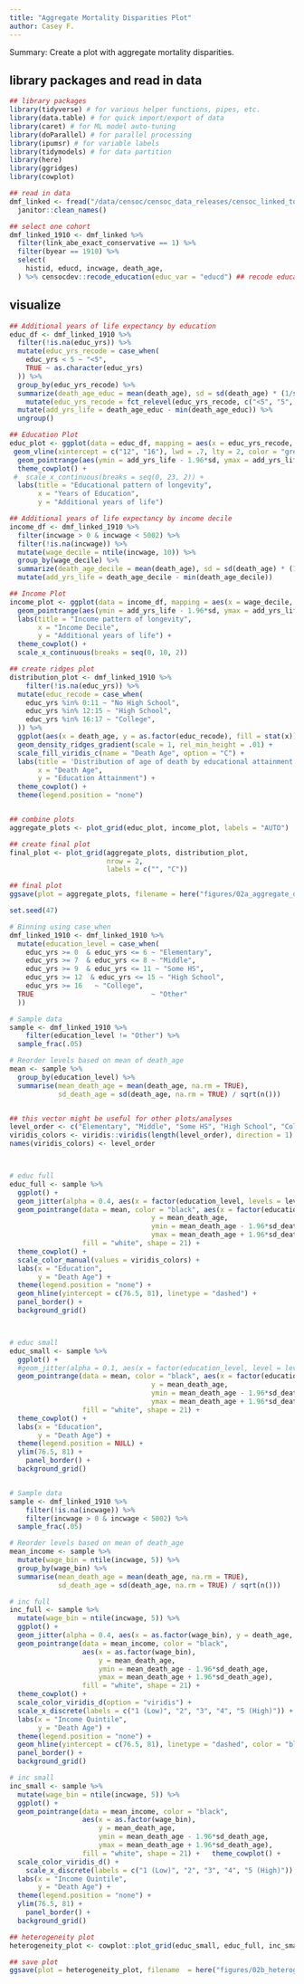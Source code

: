 ```yaml
---
title: "Aggregate Mortality Disparities Plot"
author: Casey F. 
---
```


Summary: Create a plot with aggregate mortality disparities. 

## library packages and read in data  

```r
## library packages
library(tidyverse) # for various helper functions, pipes, etc.
library(data.table) # for quick import/export of data
library(caret) # for ML model auto-tuning
library(doParallel) # for parallel processing
library(ipumsr) # for variable labels
library(tidymodels) # for data partition
library(here)
library(ggridges)
library(cowplot)

## read in data 
dmf_linked <- fread("/data/censoc/censoc_data_releases/censoc_linked_to_census/v2.1/censoc_dmf_v2.1_linked.csv") %>%
  janitor::clean_names()

## select one cohort
dmf_linked_1910 <- dmf_linked %>%
  filter(link_abe_exact_conservative == 1) %>%
  filter(byear == 1910) %>%
  select(
    histid, educd, incwage, death_age,
  ) %>% censocdev::recode_education(educ_var = "educd") ## recode education g
```

## visualize 

```r
## Additional years of life expectancy by education
educ_df <- dmf_linked_1910 %>% 
  filter(!is.na(educ_yrs)) %>% 
  mutate(educ_yrs_recode = case_when(
    educ_yrs < 5 ~ "<5",
    TRUE ~ as.character(educ_yrs)
  )) %>% 
  group_by(educ_yrs_recode) %>% 
  summarize(death_age_educ = mean(death_age), sd = sd(death_age) * (1/sqrt(n())) ) %>% 
    mutate(educ_yrs_recode = fct_relevel(educ_yrs_recode, c("<5", "5", "6", "7", "8", "9", "10", "11", "12", "13", "14", "15", "16", "17"))) %>%
  mutate(add_yrs_life = death_age_educ - min(death_age_educ)) %>% 
  ungroup()

## Education Plot
educ_plot <- ggplot(data = educ_df, mapping = aes(x = educ_yrs_recode, y = add_yrs_life)) +
 geom_vline(xintercept = c("12", "16"), lwd = .7, lty = 2, color = "grey", alpha = .5) + 
  geom_pointrange(aes(ymin = add_yrs_life - 1.96*sd, ymax = add_yrs_life + 1.96*sd), fill = "white", shape = 21) +
  theme_cowplot() + 
 #  scale_x_continuous(breaks = seq(0, 23, 2)) +
  labs(title = "Educational pattern of longevity",
       x = "Years of Education",
       y = "Additional years of life") 

## Additional years of life expectancy by income decile
income_df <- dmf_linked_1910 %>% 
  filter(incwage > 0 & incwage < 5002) %>%
  filter(!is.na(incwage)) %>% 
  mutate(wage_decile = ntile(incwage, 10)) %>% 
  group_by(wage_decile) %>% 
  summarize(death_age_decile = mean(death_age), sd = sd(death_age) * (1/sqrt(n())) ) %>% 
  mutate(add_yrs_life = death_age_decile - min(death_age_decile)) 

## Income Plot
income_plot <- ggplot(data = income_df, mapping = aes(x = wage_decile, y = add_yrs_life)) +
  geom_pointrange(aes(ymin = add_yrs_life - 1.96*sd, ymax = add_yrs_life + 1.96*sd), fill = "white", shape = 21) +
  labs(title = "Income pattern of longevity",
       x = "Income Decile",
       y = "Additional years of life") + 
  theme_cowplot() + 
  scale_x_continuous(breaks = seq(0, 10, 2))

## create ridges plot 
distribution_plot <- dmf_linked_1910 %>% 
    filter(!is.na(educ_yrs)) %>% 
  mutate(educ_recode = case_when(
    educ_yrs %in% 0:11 ~ "No High School",
    educ_yrs %in% 12:15 ~ "High School",
    educ_yrs %in% 16:17 ~ "College",
  )) %>% 
  ggplot(aes(x = death_age, y = as.factor(educ_recode), fill = stat(x))) +
  geom_density_ridges_gradient(scale = 1, rel_min_height = .01) +
  scale_fill_viridis_c(name = "Death Age", option = "C") +
  labs(title = 'Distribution of age of death by educational attainment',
       x = "Death Age",
       y = "Education Attainment") + 
  theme_cowplot() + 
  theme(legend.position = "none")


## combine plots 
aggregate_plots <- plot_grid(educ_plot, income_plot, labels = "AUTO")

## create final plot 
final_plot <- plot_grid(aggregate_plots, distribution_plot, 
                        nrow = 2,
                        labels = c("", "C"))

## final plot 
ggsave(plot = aggregate_plots, filename = here("figures/02a_aggregate_disparities_plot.png"), height = 5, width = 12)
```



```r
set.seed(47)

# Binning using case_when
dmf_linked_1910 <- dmf_linked_1910 %>% 
  mutate(education_level = case_when(
    educ_yrs >= 0  & educ_yrs <= 6 ~ "Elementary",
    educ_yrs >= 7  & educ_yrs <= 8 ~ "Middle",
    educ_yrs >= 9  & educ_yrs <= 11 ~ "Some HS",
    educ_yrs >= 12  & educ_yrs <= 15 ~ "High School",
    educ_yrs >= 16   ~ "College",
  TRUE                             ~ "Other"
  ))

# Sample data
sample <- dmf_linked_1910 %>% 
    filter(education_level != "Other") %>% 
  sample_frac(.05)

# Reorder levels based on mean of death_age
mean <- sample %>% 
  group_by(education_level) %>% 
  summarise(mean_death_age = mean(death_age, na.rm = TRUE),
            sd_death_age = sd(death_age, na.rm = TRUE) / sqrt(n()))


## this vector might be useful for other plots/analyses
level_order <- c("Elementary", "Middle", "Some HS", "High School", "College") 
viridis_colors <- viridis::viridis(length(level_order), direction = 1)
names(viridis_colors) <- level_order



# educ full 
educ_full <- sample %>% 
  ggplot() + 
  geom_jitter(alpha = 0.4, aes(x = factor(education_level, levels = level_order), y = death_age, color = education_level)) +
  geom_pointrange(data = mean, color = "black", aes(x = factor(education_level, levels = level_order),
                                   y = mean_death_age,
                                   ymin = mean_death_age - 1.96*sd_death_age,
                                   ymax = mean_death_age + 1.96*sd_death_age), 
                  fill = "white", shape = 21) + 
  theme_cowplot() + 
  scale_color_manual(values = viridis_colors) + 
  labs(x = "Education",
       y = "Death Age") + 
  theme(legend.position = "none") + 
  geom_hline(yintercept = c(76.5, 81), linetype = "dashed") + 
  panel_border() +
  background_grid()



# educ small 
educ_small <- sample %>% 
  ggplot() + 
  #geom_jitter(alpha = 0.1, aes(x = factor(education_level, level = level_order), y = death_age)) +
  geom_pointrange(data = mean, color = "black", aes(x = factor(education_level, level = level_order),
                                   y = mean_death_age,
                                   ymin = mean_death_age - 1.96*sd_death_age,
                                   ymax = mean_death_age + 1.96*sd_death_age), 
                  fill = "white", shape = 21) + 
  theme_cowplot() + 
  labs(x = "Education",
       y = "Death Age") + 
  theme(legend.position = NULL) + 
  ylim(76.5, 81) + 
    panel_border() +
  background_grid()


# Sample data
sample <- dmf_linked_1910 %>% 
    filter(!is.na(incwage)) %>% 
    filter(incwage > 0 & incwage < 5002) %>%
  sample_frac(.05)

# Reorder levels based on mean of death_age
mean_income <- sample %>% 
  mutate(wage_bin = ntile(incwage, 5)) %>% 
  group_by(wage_bin) %>% 
  summarise(mean_death_age = mean(death_age, na.rm = TRUE),
            sd_death_age = sd(death_age, na.rm = TRUE) / sqrt(n()))

# inc full 
inc_full <- sample %>% 
  mutate(wage_bin = ntile(incwage, 5)) %>% 
  ggplot() + 
  geom_jitter(alpha = 0.4, aes(x = as.factor(wage_bin), y = death_age, color = as.factor(wage_bin))) +
  geom_pointrange(data = mean_income, color = "black", 
                  aes(x = as.factor(wage_bin), 
                      y = mean_death_age,
                      ymin = mean_death_age - 1.96*sd_death_age,
                      ymax = mean_death_age + 1.96*sd_death_age), 
                  fill = "white", shape = 21) + 
  theme_cowplot() + 
  scale_color_viridis_d(option = "viridis") + 
  scale_x_discrete(labels = c("1 (Low)", "2", "3", "4", "5 (High)")) +
  labs(x = "Income Quintile",
       y = "Death Age") + 
  theme(legend.position = "none") + 
  geom_hline(yintercept = c(76.5, 81), linetype = "dashed", color = "black") + 
  panel_border() +
  background_grid()

# inc small 
inc_small <- sample %>% 
  mutate(wage_bin = ntile(incwage, 5)) %>% 
  ggplot() + 
  geom_pointrange(data = mean_income, color = "black", 
                  aes(x = as.factor(wage_bin), 
                      y = mean_death_age,
                      ymin = mean_death_age - 1.96*sd_death_age,
                      ymax = mean_death_age + 1.96*sd_death_age), 
                  fill = "white", shape = 21) +   theme_cowplot() + 
  scale_color_viridis_d() + 
    scale_x_discrete(labels = c("1 (Low)", "2", "3", "4", "5 (High)")) +
  labs(x = "Income Quintile",
       y = "Death Age") + 
  theme(legend.position = "none") + 
  ylim(76.5, 81) + 
    panel_border() +
  background_grid()
```



```r
## heterogeneity plot 
heterogeneity_plot <- cowplot::plot_grid(educ_small, educ_full, inc_small, inc_full)

## save plot 
ggsave(plot = heterogeneity_plot, filename  = here("figures/02b_heterogeneity_stochasticity.png"), width = 12, heigh = 8)
```

